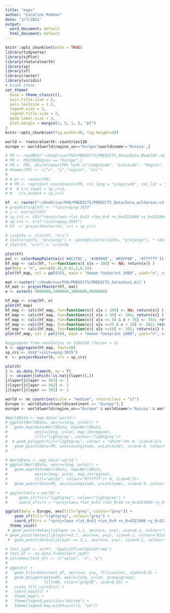 ```yaml
---
title: "maps"
author: "Caroline McKeon"
date: "3/7/2021"
output:
  word_document: default
  html_document: default
---
```


```r
knitr::opts_chunk$set(echo = TRUE)
library(tidyverse)
library(sjPlot)
library(rnaturalearth)
library(sp)
library(sf)
library(raster)
library(viridis)
# blank theme
set_theme(
  base = theme_classic(),
  axis.title.size = 2,
  axis.textsize = 1.2,
  legend.size = 2,
  legend.title.size = 2,
  geom.label.size = 3,
  plot.margin = margin(3, 5, 1, 5, "pt")
)
knitr::opts_chunk$set(fig.width=30, fig.height=20) 
```



```r
world <- rnaturalearth::countries110
europe <- world[world$region_un=="Europe"&world$name!='Russia',]
```

```r
# PR <- readRDS("~/OneDrive/PhD/PREDICTS/PREDICTS_Data/Data_ModelDF.rds")
# PR <- PR[PR$Region == "Europe",]
# PR <- PR[, which(names(PR) %in% c("Longitude", "Latitude", "Region", "Diversity_metric"))]
# #names(PR) <- c("x", "y","region", "occ")
# 
# # pr <- raster(PR)
# # PR <- reproject_coordinates(PR, col_long = "Longitude", col_lat = "Latitude",
# #  # crs_input = sp_crs1, 
# #   crs_output = sp_crs)

hf  <- raster("~/OneDrive/PhD/PREDICTS/PREDICTS_Data/Data_wildareas-v3-2009-human-footprint-geotiff/wildareas-v3-2009-human-footprint.tif")
# proj4string(hf) <- "+init=epsg:3035"
# j <- extract(hf)
# sp_crs <- CRS("+proj=laea +lat_0=53 +lon_0=9 +x_0=4321000 +y_0=3210000 +ellps=GRS80 +no_defs ")
# sp_crs <- crs("+init=epsg:3035")
# hf  <- projectRaster(hf, crs = sp_crs)

# crsInfo <- slot(hf, "crs")
# slot(crsInfo, "projargs") <- paste0(slot(crsInfo, "projargs"), " +datum=GRS80")
# slot(hf, "crs") <- crsInfo

plot(hf)
pal <- colorRampPalette(c('#0C276C', '#3B9088', '#EEFF00', '#ffffff'))
hf_map <- calc(hf, fun=function(x){ x[x > 100] <- NA; return(x)} )
par(bty = "n", mar=c(0.02,0.02,2,0.2))
plot(hf_map, col = pal(50), main = "Human footprint 2009", yaxt="n", xaxt="n")

```

```r
mat <-raster('~/OneDrive/PhD/PREDICTS/PREDICTS_Data/bio1.bil')
hf_mat <- projectRaster(hf, mat)
e <- extent(-3000000,5000000,3000000,9000000)

hf_map <- crop(hf, e)
plot(hf_map)
hf_map <- calc(hf_map, fun=function(x){ x[x > 100] <- NA; return(x)} )
hf_map <- calc(hf_map, fun=function(x){ x[x > 50] <- 304; return(x)} )
hf_map <- calc(hf_map, fun=function(x){ x[x <= 50 & x > 35] <- 303; return(x)} )
hf_map <- calc(hf_map, fun=function(x){ x[x <=35 & x > 10] <- 302; return(x)} )
hf_map <- calc(hf_map, fun=function(x){ x[x <=10] <- 301; return(x)} )
plot(hf_map, col = pal(50), main = "Human footprint 2009", yaxt="n", xaxt="n")

```


```r

#aggregate from resolution to 120x120 (factor = 3)
h <- aggregate(hf_map, fact=10)
sp_crs <- crs("+init=epsg:3035")
h  <- projectRaster(h, crs = sp_crs)

plot(h)
j <- as.data.frame(h, xy = T)
j <- unique(j[which(!is.na(j$layer)),])
j$layer[j$layer == 303] <- 3
j$layer[j$layer == 302] <- 2
j$layer[j$layer == 301] <- 1
```

```r
world <- ne_countries(scale = "medium", returnclass = "sf")
Europe <- world[which(world$continent == "Europe"),]
europe <- world[world$region_un=="Europe" & world$name!='Russia' & world$name!='French ',]

#WorldData <- map_data('world')
# ggplot(WorldData, aes(x=long, y=lat)) +
#   geom_map(data=WorldData, map=WorldData,
#            aes(x=long, y=lat, map_id=region),
#            fill="lightgrey", colour="lightgrey")+
#  # geom_polygon(fill="lightgray", colour = "white")#+ #, size=0.5)+
#   geom_point(data=PR, aes(x=Longitude, y=Latitude), size=0.9, colour="red")
# 


```
```r
# WorldData <- map_data('world')
# ggplot(WorldData, aes(x=long, y=lat)) +
#   geom_map(data=WorldData, map=WorldData,
#            aes(x=long, y=lat, map_id=region),
#            fill="white", colour="#7f7f7f")+ #, size=0.5)+
#   geom_point(data=PR, aes(x=Longitude, y=Latitude), size=0.9, colour="red")

```




```r
# ggplot(data = world) +
#     geom_sf(fill="lightgrey", colour="lightgrey") +
#     coord_sf(crs = "+proj=laea +lat_0=52 +lon_0=10 +x_0=4321000 +y_0=3210000 +ellps=GRS80  +units=m +no_defs")

ggplot(data = Europe, aes(fill="grey", colour="grey")) +
    geom_sf(fill="lightgrey", colour="grey") +
    coord_sf(crs = "+proj=laea +lat_0=53 +lon_0=9 +x_0=4321000 +y_0=3210000 +ellps=GRS80 +towgs84=0,0,0,0,0,0,0 +units=m +no_defs ")+
  theme_void()
 # geom_point(data=j[j$layer == 1,], aes(x=x, y=y), size=0.1, colour="red")+
# geom_point(data=j[j$layer==2,], aes(x=x, y=y), size=0.1, colour="blue")+
 #  geom_point(data=j[j$layer == 3,], aes(x=x, y=y), size=0.1, colour="yellow")

```



```r
# test_spdf <- as(hf, "SpatialPixelsDataFrame")
# test_df <- as.data.frame(test_spdf)
# colnames(test_df) <- c("value", "x", "y")
# 
# ggplot() +  
#   geom_tile(data=test_df, aes(x=x, y=y, fill=value), alpha=0.8) + 
#   geom_polygon(data=OR, aes(x=long, y=lat, group=group), 
#                fill=NA, color="grey50", size=0.25) +
#   scale_fill_viridis() +
#   coord_equal() +
#   theme_map() +
#   theme(legend.position="bottom") +
#   theme(legend.key.width=unit(2, "cm"))
```










